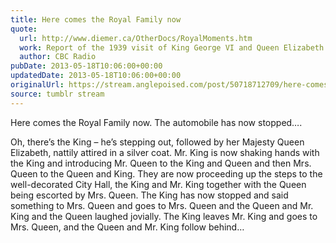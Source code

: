 ```yaml
---
title: Here comes the Royal Family now
quote:
  url: http://www.diemer.ca/OtherDocs/RoyalMoments.htm
  work: Report of the 1939 visit of King George VI and Queen Elizabeth to Winnipeg, where they were greeted by Prime Minister Mackenzie King and Winnipeg Mayor John Queen and Mrs. Queen.
  author: CBC Radio
pubDate: 2013-05-18T10:06:00+00:00
updatedDate: 2013-05-18T10:06:00+00:00
originalUrl: https://stream.anglepoised.com/post/50718712709/here-comes-the-royal-family-now-the-automobile
source: tumblr stream
---
```


Here comes the Royal Family now. The automobile has now stopped&hellip;.

Oh, there&rsquo;s the King &ndash; he&rsquo;s stepping out, followed by her Majesty Queen Elizabeth, nattily attired in a silver coat. Mr. King is now shaking hands with the King and introducing Mr. Queen to the King and Queen and then Mrs. Queen to the Queen and King. They are now proceeding up the steps to the well-decorated City Hall, the King and Mr. King together with the Queen being escorted by Mrs. Queen. The King has now stopped and said something to Mrs. Queen and goes to Mrs. Queen and the Queen and Mr. King and the Queen laughed jovially. The King leaves Mr. King and goes to Mrs. Queen, and the Queen and Mr. King follow behind&hellip;
